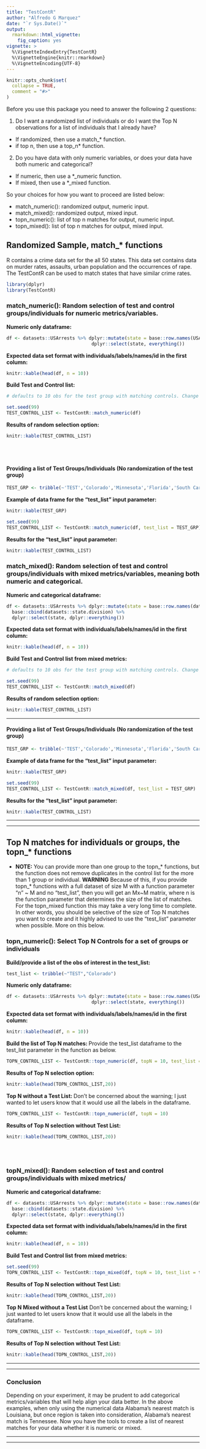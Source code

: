 ```yaml
---
title: "TestContR"
author: "Alfredo G Marquez"
date: "`r Sys.Date()`"
output: 
  rmarkdown::html_vignette:
    fig_caption: yes
vignette: >
  %\VignetteIndexEntry{TestContR}
  %\VignetteEngine{knitr::rmarkdown}
  %\VignetteEncoding{UTF-8}
---
```


```r
knitr::opts_chunk$set(
  collapse = TRUE,
  comment = "#>"
)
```

Before you use this package you need to answer the following 2 questions:

 1. Do I want a randomized list of individuals or do I want the Top N observations for a list of individuals that I already have?
  - If randomized, then use a match_* function.
  - if top n, then use a top_n* function.
 2. Do you have data with only numeric variables, or does your data have both numeric and categorical?
  - If numeric, then use a *_numeric function.
  - If mixed, then use a *_mixed function.
  
So your choices for how you want to proceed are listed below:

  - match_numeric(): randomized output, numeric input.
  - match_mixed(): randomized output, mixed input.
  - topn_numeric(): list of top n matches for output, numeric input.
  - topn_mixed(): list of top n matches for output, mixed input.

## Randomized Sample, match_* functions

R contains a crime data set for the all 50 states.  This data set contains data on murder rates, assaults, urban 
population and the occurrences of rape.  The TestContR can be used to match states that have similar crime rates.

```r
library(dplyr)
library(TestContR)
```

### match_numeric(): Random selection of test and control groups/individuals for numeric metrics/variables.

**Numeric only dataframe:**
```r
df <- datasets::USArrests %>% dplyr::mutate(state = base::row.names(USArrests)) %>%
                               dplyr::select(state, everything())
```

**Expected data set format with individuals/labels/names/id in the first column:**
```r
knitr::kable(head(df, n = 10))
```

**Build Test and Control list:**
```r
# defaults to 10 obs for the test group with matching controls. Change the size of the test group w/ param "n".

set.seed(99)
TEST_CONTROL_LIST <- TestContR::match_numeric(df) 
```

**Results of random selection option:**
```r
knitr::kable(TEST_CONTROL_LIST)
```
<br></br>

#### Providing a list of Test Groups/Individuals (No randomization of the test group)
```r
TEST_GRP <- tribble(~'TEST','Colorado','Minnesota','Florida','South Carolina')

```

**Example of data frame for the "test_list" input parameter:**
```r
knitr::kable(TEST_GRP)
```


```r
set.seed(99)
TEST_CONTROL_LIST <- TestContR::match_numeric(df, test_list = TEST_GRP)
```

**Results for the "test_list" input parameter:**
```r
knitr::kable(TEST_CONTROL_LIST)
```


### match_mixed(): Random selection of test and control groups/individuals with mixed metrics/variables, meaning both numeric and categorical.

**Numeric and categorical dataframe:**
```r
df <- datasets::USArrests %>% dplyr::mutate(state = base::row.names(datasets::USArrests)) %>%
  base::cbind(datasets::state.division) %>%
  dplyr::select(state, dplyr::everything())
```

**Expected data set format with individuals/labels/names/id in the first column:**
```r
knitr::kable(head(df, n = 10))
```

**Build Test and Control list from mixed metrics:**
```r
# defaults to 10 obs for the test group with matching controls. Change the size of the test group w/ param "n".

set.seed(99)
TEST_CONTROL_LIST <- TestContR::match_mixed(df)
```

**Results of random selection option:**
```r
knitr::kable(TEST_CONTROL_LIST)
```

---

#### Providing a list of Test Groups/Individuals (No randomization of the test group)
```r
TEST_GRP <- tribble(~'TEST','Colorado','Minnesota','Florida','South Carolina')

```

**Example of data frame for the "test_list" input parameter:**
```r
knitr::kable(TEST_GRP)
```


```r
set.seed(99)
TEST_CONTROL_LIST <- TestContR::match_mixed(df, test_list = TEST_GRP)
```

**Results for the "test_list" input parameter:**
```r
knitr::kable(TEST_CONTROL_LIST)
```

***
***

## Top N matches for individuals or groups, the topn_* functions

  - **NOTE:** You can provide more than one group to the topn_\* functions, but the function does not remove duplicates in the control list for the more than 1 group or individual. **WARNING** Because of this, if you provide topn_* functions with a full dataset of size M with a function parameter "n" ~ M and no "test_list", then you will get an Mx~M matrix, where n is the function parameter that determines the size of the list of matches. For the topn_mixed function this may take a very long time to complete. In other words, you should be selective of the size of Top N matches you want to create and it highly advised to use the "test_list" parameter when possible. More on this below.

### topn_numeric(): Select Top N Controls for a set of groups or individuals

**Build/provide a list of the obs of interest in the test_list:**
```r
test_list <- tribble(~"TEST","Colorado")
```

**Numeric only dataframe:**
```r
df <- datasets::USArrests %>% dplyr::mutate(state = base::row.names(USArrests)) %>%
                               dplyr::select(state, everything())
```

**Expected data set format with individuals/labels/names/id in the first column:**
```r
knitr::kable(head(df, n = 10))
```

**Build the list of Top N matches: **
Provide the test_list dataframe to the test_list parameter in the function as below.
```r
TOPN_CONTROL_LIST <- TestContR::topn_numeric(df, topN = 10, test_list = test_list)
```

**Results of Top N selection option:**
```r
knitr::kable(head(TOPN_CONTROL_LIST,20))
```

**Top N without a Test List: **
Don't be concerned about the warning; I just wanted to let users know that it would use all the labels in the dataframe. 
```r
TOPN_CONTROL_LIST <- TestContR::topn_numeric(df, topN = 10)

```

**Results of Top N selection without Test List:**
```r
knitr::kable(head(TOPN_CONTROL_LIST,20))
```

<br></br>


### topN_mixed(): Random selection of test and control groups/individuals with mixed metrics/

**Numeric and categorical dataframe:**
```r
df <- datasets::USArrests %>% dplyr::mutate(state = base::row.names(datasets::USArrests)) %>%
  base::cbind(datasets::state.division) %>%
  dplyr::select(state, dplyr::everything())
```

**Expected data set format with individuals/labels/names/id in the first column:**
```r
knitr::kable(head(df, n = 10))
```

**Build Test and Control list from mixed metrics:**
```r
set.seed(99)
TOPN_CONTROL_LIST <- TestContR::topn_mixed(df, topN = 10, test_list = test_list)
```

**Results of Top N selection without Test List:**
```r
knitr::kable(head(TOPN_CONTROL_LIST,20))
```

**Top N Mixed without a Test List**
Don't be concerned about the warning; I just wanted to let users know that it would use all the labels in the dataframe.
```r
TOPN_CONTROL_LIST <- TestContR::topn_mixed(df, topN = 10)

```

**Results of Top N selection without Test List:**
```r
knitr::kable(head(TOPN_CONTROL_LIST,20))
```

***
***

### Conclusion
Depending on your experiment, it may be prudent to add categorical metrics/variables that will help align your data better.  In the above examples, when only using the numerical data Alabama's nearest match is Louisiana, but once region is taken into consideration, Alabama's nearest match is Tennessee.  Now you have the tools to create a list of nearest matches for your data whether it is numeric or mixed.


***
***
